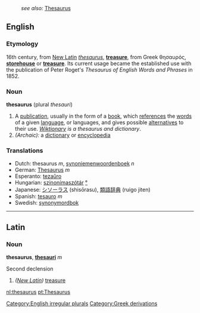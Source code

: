 :''see also:'' [[Thesaurus]]
==English==
===Etymology===
16th century, from [[New Latin]] ''[[thesaurus]]'', '''[[treasure]]''', from Greek θησαυρός, '''[[storehouse]]''' or '''[[treasure]]'''.  Its current usage became the established use with the publication of Peter Roget's ''Thesaurus of English Words and Phrases'' in 1852.

===Noun===
{{wikipedia}}
'''thesaurus'''  (plural ''thesauri'')
#A [[publication]], usually in the form of a [[book]], which [[reference]]s the [[word]]s of a given [[language]], or languages, and gives possible [[alternative]]s to their use. ''[[Wiktionary]] is a thesaurus and dictionary''.
#''(Archaic):'' a [[dictionary]] or [[encyclopedia]]

===Translations===
*Dutch: thesaurus ''m'', [[synoniemenwoordenboek]] ''n''
*German: [[Thesaurus]] ''m''
*Esperanto: [[tezaŭro]]
*Hungarian: [[szinonímaszótár]] [[:hu:szinonímaszótár|°]]
*Japanese: [[シソーラス]] (shisōrasu), [[類語辞典]] (ruigo jiten)
*Spanish: [[tesauro]] ''m''
*Swedish: [[synonymordbok]]

----

==Latin==
===Noun===
'''thesaurus''', '''[[thesauri]]''' ''m''

Second declension

# ''([[New Latin]])'' [[treasure]]

[[Category:English irregular plurals]]
[[Category:Greek derivations]]
[[nl:thesaurus]]
[[pt:Thesaurus]]